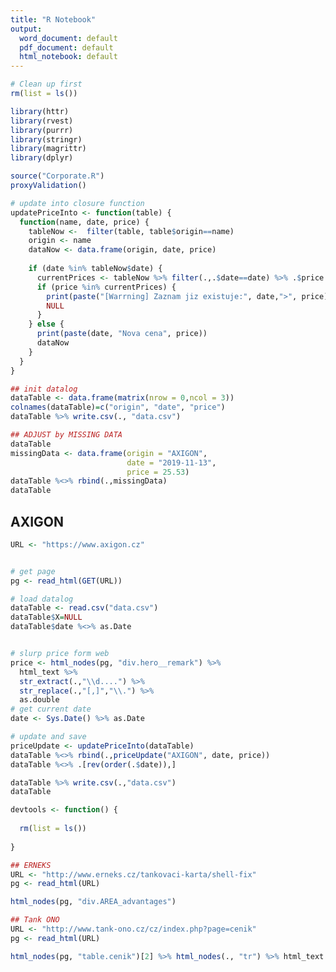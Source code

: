 ```yaml
---
title: "R Notebook"
output:
  word_document: default
  pdf_document: default
  html_notebook: default
---
```


```r
# Clean up first
rm(list = ls())

library(httr)
library(rvest)
library(purrr)
library(stringr)
library(magrittr)
library(dplyr)

source("Corporate.R")
proxyValidation()

# update into closure function
updatePriceInto <- function(table) {
  function(name, date, price) {
    tableNow <-  filter(table, table$origin==name)
    origin <- name
    dataNow <- data.frame(origin, date, price)
    
    if (date %in% tableNow$date) { 
      currentPrices <- tableNow %>% filter(.,.$date==date) %>% .$price
      if (price %in% currentPrices) {
        print(paste("[Warrning] Zaznam jiz existuje:", date,">", price))
        NULL
      }
    } else {
      print(paste(date, "Nova cena", price))
      dataNow
    } 
  } 
}
```

```r
## init datalog
dataTable <- data.frame(matrix(nrow = 0,ncol = 3))
colnames(dataTable)=c("origin", "date", "price")
dataTable %>% write.csv(., "data.csv")
```

```r
## ADJUST by MISSING DATA 
dataTable
missingData <- data.frame(origin = "AXIGON",
                          date = "2019-11-13",
                          price = 25.53)
dataTable %<>% rbind(.,missingData)
dataTable

```

## AXIGON
```r
URL <- "https://www.axigon.cz"


# get page
pg <- read_html(GET(URL))

# load datalog
dataTable <- read.csv("data.csv")
dataTable$X=NULL
dataTable$date %<>% as.Date


# slurp price form web
price <- html_nodes(pg, "div.hero__remark") %>%
  html_text %>%
  str_extract(.,"\\d....") %>%
  str_replace(.,"[,]","\\.") %>% 
  as.double
# get current date
date <- Sys.Date() %>% as.Date

# update and save
priceUpdate <- updatePriceInto(dataTable)
dataTable %<>% rbind(.,priceUpdate("AXIGON", date, price))
dataTable %<>% .[rev(order(.$date)),]

dataTable %>% write.csv(.,"data.csv")
dataTable


```

```r
devtools <- function() {
  
  rm(list = ls())
  
}
```


```r
## ERNEKS
URL <- "http://www.erneks.cz/tankovaci-karta/shell-fix"
pg <- read_html(URL)

html_nodes(pg, "div.AREA_advantages")
```

```r
## Tank ONO
URL <- "http://www.tank-ono.cz/cz/index.php?page=cenik"
pg <- read_html(URL)

html_nodes(pg, "table.cenik")[2] %>% html_nodes(., "tr") %>% html_text %>% .[4]
```


